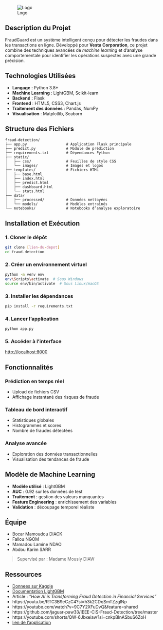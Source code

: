 

![Logo](static/images/logo.png)

## Description du Projet

FraudGuard est un système intelligent conçu pour détecter les fraudes dans les transactions en ligne. Développé pour **Vesta Corporation**, ce projet combine des techniques avancées de *machine learning* et d’analyse comportementale pour identifier les opérations suspectes avec une grande précision.

##  Technologies Utilisées

- **Langage** : Python 3.8+
- **Machine Learning** : LightGBM, Scikit-learn
- **Backend** : Flask
- **Frontend** : HTML5, CSS3, Chart.js
- **Traitement des données** : Pandas, NumPy
- **Visualisation** : Matplotlib, Seaborn

##  Structure des Fichiers

```
fraud-detection/
├── app.py                  # Application Flask principale
├── predict.py              # Module de prédiction
├── requirements.txt        # Dépendances Python
├── static/
│   ├── css/                # Feuilles de style CSS
│   └── images/             # Images et logos
├── templates/              # Fichiers HTML
│   ├── base.html
│   ├── index.html
│   ├── predict.html
│   ├── dashboard.html
│   └── stats.html
├── data/
│   ├── processed/          # Données nettoyées
│   └── models/             # Modèles entraînés
└── notebooks/              # Notebooks d’analyse exploratoire
```

##  Installation et Exécution

### 1. Cloner le dépôt

```bash
git clone [lien-du-depot]
cd fraud-detection
```

### 2. Créer un environnement virtuel

```bash
python -m venv env
env\Scripts\activate  # Sous Windows
source env/bin/activate  # Sous Linux/macOS
```

### 3. Installer les dépendances

```bash
pip install -r requirements.txt
```

### 4. Lancer l’application

```bash
python app.py
```

### 5. Accéder à l’interface

[http://localhost:8000](http://localhost:8000)

## Fonctionnalités

###  Prédiction en temps réel

- Upload de fichiers CSV
- Affichage instantané des risques de fraude

###  Tableau de bord interactif

- Statistiques globales
- Histogrammes et scores
- Nombre de fraudes détectées

### Analyse avancée

- Exploration des données transactionnelles
- Visualisation des tendances de fraude

## Modèle de Machine Learning

- **Modèle utilisé** : LightGBM
- **AUC** : 0.92 sur les données de test
- **Traitement** : gestion des valeurs manquantes
- **Feature Engineering** : enrichissement des variables
- **Validation** : découpage temporel réaliste

## Équipe

- Bocar Mamoudou DIACK  
- Fallou NGOM  
- Mamadou Lamine NDAO  
- Abdou Karim SARR  

>  Supervisé par : Madame Mously DIAW

##  Ressources

- [Donnees sur Kaggle](https://www.kaggle.com/c/ieee-fraud-detection)
- [Documentation LightGBM](https://lightgbm.readthedocs.io/)
- Article : *"How AI is Transforming Fraud Detection in Financial Services"*
- https://youtu.be/RTC3B9eCzC4?si=h3k2CDqSmTZzglNp
- https://youtube.com/watch?v=9C7Y2XFuDvQ&feature=shared
- https://github.com/jaguar-paw33/IEEE-CIS-Fraud-Detection/tree/master
- https://youtube.com/shorts/QW-6Jbxeiaw?si=cnkpBlnASbuS6ZoH
-  [lien de l'application](https://projet-ml2-s2-ise2.onrender.com)
